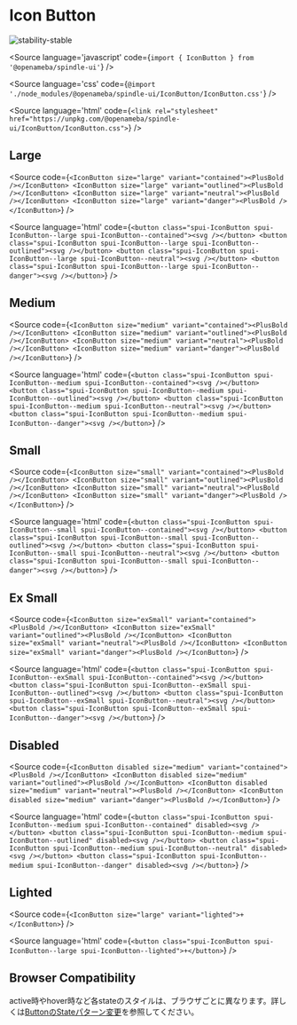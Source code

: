 
# Icon Button

<Meta title="IconButton" component={IconButton} />

![stability-stable](https://img.shields.io/badge/stability-stable-green.svg)

<Source
  language='javascript'
  code={`import { IconButton } from '@openameba/spindle-ui'`}
/>

<Source
  language='css'
  code={`@import './node_modules/@openameba/spindle-ui/IconButton/IconButton.css'`}
/>

<Source
  language='html'
  code={`<link rel="stylesheet" href="https://unpkg.com/@openameba/spindle-ui/IconButton/IconButton.css">`}
/>

## Large

<Preview withSource="open">
  <Story name="Large">
    <IconButton size="large" variant="contained" {...actions('onClick', 'onMouseOver')}><PlusBold /></IconButton>
    <IconButton size="large" variant="outlined" {...actions('onClick', 'onMouseOver')}><PlusBold /></IconButton>
    <IconButton size="large" variant="neutral" {...actions('onClick', 'onMouseOver')}><PlusBold /></IconButton>
    <IconButton size="large" variant="danger" {...actions('onClick', 'onMouseOver')}><PlusBold /></IconButton>
  </Story>
</Preview>

<Source
  code={`
<IconButton size="large" variant="contained"><PlusBold /></IconButton>
<IconButton size="large" variant="outlined"><PlusBold /></IconButton>
<IconButton size="large" variant="neutral"><PlusBold /></IconButton>
<IconButton size="large" variant="danger"><PlusBold /></IconButton>
  `}
/>

<Source
  language='html'
  code={`
<button class="spui-IconButton spui-IconButton--large spui-IconButton--contained"><svg /></button>
<button class="spui-IconButton spui-IconButton--large spui-IconButton--outlined"><svg /></button>
<button class="spui-IconButton spui-IconButton--large spui-IconButton--neutral"><svg /></button>
<button class="spui-IconButton spui-IconButton--large spui-IconButton--danger"><svg /></button>
  `}
/>

## Medium

<Preview withSource="open">
  <Story name="Medium">
    <IconButton size="medium" variant="contained" {...actions('onClick', 'onMouseOver')}><PlusBold /></IconButton>
    <IconButton size="medium" variant="outlined" {...actions('onClick', 'onMouseOver')}><PlusBold /></IconButton>
    <IconButton size="medium" variant="neutral" {...actions('onClick', 'onMouseOver')}><PlusBold /></IconButton>
    <IconButton size="medium" variant="danger" {...actions('onClick', 'onMouseOver')}><PlusBold /></IconButton>
  </Story>
</Preview>

<Source
  code={`
<IconButton size="medium" variant="contained"><PlusBold /></IconButton>
<IconButton size="medium" variant="outlined"><PlusBold /></IconButton>
<IconButton size="medium" variant="neutral"><PlusBold /></IconButton>
<IconButton size="medium" variant="danger"><PlusBold /></IconButton>
  `}
/>

<Source
  language='html'
  code={`
<button class="spui-IconButton spui-IconButton--medium spui-IconButton--contained"><svg /></button>
<button class="spui-IconButton spui-IconButton--medium spui-IconButton--outlined"><svg /></button>
<button class="spui-IconButton spui-IconButton--medium spui-IconButton--neutral"><svg /></button>
<button class="spui-IconButton spui-IconButton--medium spui-IconButton--danger"><svg /></button>
  `}
/>

## Small

<Preview withSource="open">
  <Story name="Small">
    <IconButton size="small" variant="contained" {...actions('onClick', 'onMouseOver')}><PlusBold /></IconButton>
    <IconButton size="small" variant="outlined" {...actions('onClick', 'onMouseOver')}><PlusBold /></IconButton>
    <IconButton size="small" variant="neutral" {...actions('onClick', 'onMouseOver')}><PlusBold /></IconButton>
    <IconButton size="small" variant="danger" {...actions('onClick', 'onMouseOver')}><PlusBold /></IconButton>
  </Story>
</Preview>

<Source
  code={`
<IconButton size="small" variant="contained"><PlusBold /></IconButton>
<IconButton size="small" variant="outlined"><PlusBold /></IconButton>
<IconButton size="small" variant="neutral"><PlusBold /></IconButton>
<IconButton size="small" variant="danger"><PlusBold /></IconButton>
  `}
/>

<Source
  language='html'
  code={`
<button class="spui-IconButton spui-IconButton--small spui-IconButton--contained"><svg /></button>
<button class="spui-IconButton spui-IconButton--small spui-IconButton--outlined"><svg /></button>
<button class="spui-IconButton spui-IconButton--small spui-IconButton--neutral"><svg /></button>
<button class="spui-IconButton spui-IconButton--small spui-IconButton--danger"><svg /></button>
  `}
/>

## Ex Small

<Preview withSource="open">
  <Story name="ExSmall">
    <IconButton size="exSmall" variant="contained" {...actions('onClick', 'onMouseOver')}><PlusBold /></IconButton>
    <IconButton size="exSmall" variant="outlined" {...actions('onClick', 'onMouseOver')}><PlusBold /></IconButton>
    <IconButton size="exSmall" variant="neutral" {...actions('onClick', 'onMouseOver')}><PlusBold /></IconButton>
    <IconButton size="exSmall" variant="danger" {...actions('onClick', 'onMouseOver')}><PlusBold /></IconButton>
  </Story>
</Preview>

<Source
  code={`
<IconButton size="exSmall" variant="contained"><PlusBold /></IconButton>
<IconButton size="exSmall" variant="outlined"><PlusBold /></IconButton>
<IconButton size="exSmall" variant="neutral"><PlusBold /></IconButton>
<IconButton size="exSmall" variant="danger"><PlusBold /></IconButton>
  `}
/>

<Source
  language='html'
  code={`
<button class="spui-IconButton spui-IconButton--exSmall spui-IconButton--contained"><svg /></button>
<button class="spui-IconButton spui-IconButton--exSmall spui-IconButton--outlined"><svg /></button>
<button class="spui-IconButton spui-IconButton--exSmall spui-IconButton--neutral"><svg /></button>
<button class="spui-IconButton spui-IconButton--exSmall spui-IconButton--danger"><svg /></button>
  `}
/>

## Disabled

<Preview withSource="open">
  <Story name="Disabled">
    <IconButton disabled size="medium" variant="contained" {...actions('onClick', 'onMouseOver')}><PlusBold /></IconButton>
    <IconButton disabled size="medium" variant="outlined" {...actions('onClick', 'onMouseOver')}><PlusBold /></IconButton>
    <IconButton disabled size="medium" variant="neutral" {...actions('onClick', 'onMouseOver')}><PlusBold /></IconButton>
    <IconButton disabled size="medium" variant="danger" {...actions('onClick', 'onMouseOver')}><PlusBold /></IconButton>
  </Story>
</Preview>

<Source
  code={`
<IconButton disabled size="medium" variant="contained"><PlusBold /></IconButton>
<IconButton disabled size="medium" variant="outlined"><PlusBold /></IconButton>
<IconButton disabled size="medium" variant="neutral"><PlusBold /></IconButton>
<IconButton disabled size="medium" variant="danger"><PlusBold /></IconButton>
  `}
/>

<Source
  language='html'
  code={`
<button class="spui-IconButton spui-IconButton--medium spui-IconButton--contained" disabled><svg /></button>
<button class="spui-IconButton spui-IconButton--medium spui-IconButton--outlined" disabled><svg /></button>
<button class="spui-IconButton spui-IconButton--medium spui-IconButton--neutral" disabled><svg /></button>
<button class="spui-IconButton spui-IconButton--medium spui-IconButton--danger" disabled><svg /></button>
  `}
/>

## Lighted

<Preview withSource="open">
  <Story name="Lighted">
    <IconButton size="large" variant="lighted" {...actions('onClick', 'onMouseOver')}><PlusBold /></IconButton>
  </Story>
</Preview>

<Source
  code={`
<IconButton size="large" variant="lighted">+</IconButton>
  `}
/>

<Source
  language='html'
  code={`
<button class="spui-IconButton spui-IconButton--large spui-IconButton--lighted">+</button>
  `}
/>

## Browser Compatibility
<Description>active時やhover時など各stateのスタイルは、ブラウザごとに異なります。詳しくは[ButtonのStateパターン変更](https://github.com/openameba/spindle/issues/13)を参照してください。</Description>
